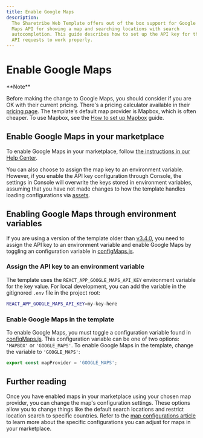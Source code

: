 ```yaml
---
title: Enable Google Maps
description:
  The Sharetribe Web Template offers out of the box support for Google
  Maps API for showing a map and searching locations with search
  autocompletion. This guide describes how to set up the API key for the
  API requests to work properly.
---
```



# Enable Google Maps

<Callout>
**Note**

Before making the change to Google Maps, you should consider if you are
OK with their current pricing. There's a pricing calculator available in
their [pricing page](https://cloud.google.com/maps-platform/pricing/).
The template's default map provider is Mapbox, which is often cheaper.
To use Mapbox, see the
[How to set up Mapbox](/template/maps/how-to-set-up-mapbox-for-template/)
guide.

</Callout>

## Enable Google Maps in your marketplace

To enable Google Maps in your marketplace, follow
[the instructions in our Help Center](https://www.sharetribe.com/help/en/articles/8676185-how-to-set-up-mapbox-or-google-maps-for-location-services#h_81fe29e50f).

You can also choose to assign the map key to an environment variable.
However, if you enable the API key configuration through Console, the
settings in Console will overwrite the keys stored in environment
variables, assuming that you have not made changes to how the template
handles loading configurations via [assets](/references/assets/).

## Enabling Google Maps through environment variables

If you are using a version of the template older than
[v3.4.0](https://github.com/sharetribe/web-template/releases/tag/v3.4.0),
you need to assign the API key to an environment variable and enable
Google Maps by toggling an configuration variable in
[configMaps.js](https://github.com/sharetribe/web-template/blob/main/src/config/configMaps.js#L13).

### Assign the API key to an environment variable

The template uses the `REACT_APP_GOOGLE_MAPS_API_KEY` environment
variable for the key value. For local development, you can add the
variable in the gitignored `.env` file in the project root:

```bash
REACT_APP_GOOGLE_MAPS_API_KEY=my-key-here
```

### Enable Google Maps in the template

To enable Google Maps, you must toggle a configuration variable found in
[configMaps.js](https://github.com/sharetribe/web-template/blob/main/src/config/configMaps.js#L13).
This configuration variable can be one of two options: `'MAPBOX'` or
`'GOOGLE_MAPS'`. To enable Google Maps in the template, change the
variable to `'GOOGLE_MAPS'`:

```js
export const mapProvider = 'GOOGLE_MAPS';
```

## Further reading

Once you have enabled maps in your marketplace using your chosen map
provider, you can change the map's configuration settings. These options
allow you to change things like the default search locations and
restrict location search to specific countries. Refer to the
[map configurations article](/template/maps/configure-maps/) to learn
more about the specific configurations you can adjust for maps in your
marketplace.
